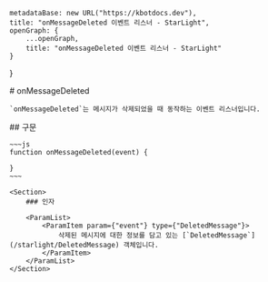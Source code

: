 
    metadataBase: new URL("https://kbotdocs.dev"),
    title: "onMessageDeleted 이벤트 리스너 - StarLight",
    openGraph: {
        ...openGraph,
        title: "onMessageDeleted 이벤트 리스너 - StarLight"
    }
}

<Section>
    # onMessageDeleted

    `onMessageDeleted`는 메시지가 삭제되었을 때 동작하는 이벤트 리스너입니다.
</Section>
<Section>
    ## 구문

    ~~~js
    function onMessageDeleted(event) {

    }
    ~~~

    <Section>
        ### 인자

        <ParamList>
            <ParamItem param={"event"} type={"DeletedMessage"}>
                삭제된 메시지에 대한 정보를 담고 있는 [`DeletedMessage`](/starlight/DeletedMessage) 객체입니다.
            </ParamItem>
        </ParamList>
    </Section>
</Section>